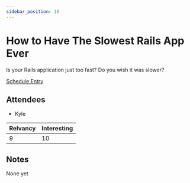 ```yaml
---
sidebar_position: 10
---
```



# How to Have The Slowest Rails App Ever

Is your Rails application just too fast? Do you wish it was slower?

<Speaker
  name='Nate Berkopec'
  position="Owner, The Speedshop"
  imageUrl='https://sessionize.com/image/7c4d-400o400o2-d86b11d0-0485-4ec9-8e3a-9ee717f12851.jpg'
/>

[Schedule Entry](https://railsconf2023.sessionize.com/session/451197)

## Attendees
* Kyle

| Relvancy    | Interesting |
| ----------- | ----------- |
| 9           | 10          |

## Notes

None yet
